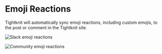 # Emoji Reactions

Tightknit will automatically sync emoji reactions, including custom emojis, to the post or comment in the Tightknit site.

![Slack emoji reactions](/basics/emojis-slack.png)

![Community emoji reactions](/basics/emojis-community.png)
